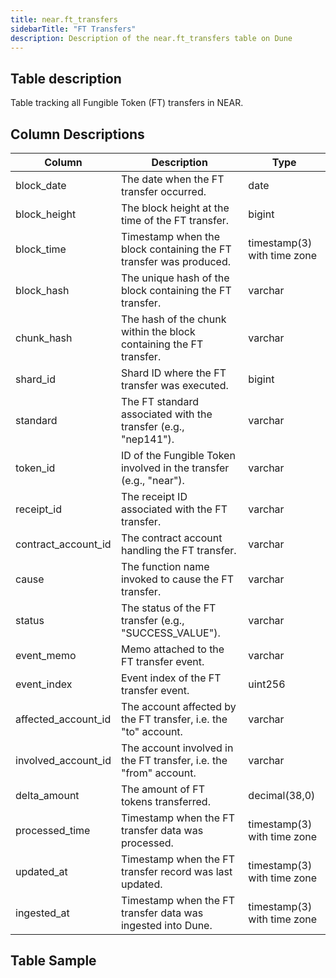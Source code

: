 ```yaml
---
title: near.ft_transfers
sidebarTitle: "FT Transfers"
description: Description of the near.ft_transfers table on Dune
---
```


## Table description

Table tracking all Fungible Token (FT) transfers in NEAR.

## Column Descriptions

| Column                  | Description                                                              | Type                              |
| ----------------------- | ------------------------------------------------------------------------ | --------------------------------- |
| block_date              | The date when the FT transfer occurred.                                   | date                              |
| block_height            | The block height at the time of the FT transfer.                          | bigint                            |
| block_time              | Timestamp when the block containing the FT transfer was produced.         | timestamp(3) with time zone       |
| block_hash              | The unique hash of the block containing the FT transfer.                  | varchar                           |
| chunk_hash              | The hash of the chunk within the block containing the FT transfer.        | varchar                           |
| shard_id                | Shard ID where the FT transfer was executed.                              | bigint                            |
| standard                | The FT standard associated with the transfer (e.g., "nep141").            | varchar                           |
| token_id                | ID of the Fungible Token involved in the transfer (e.g., "near").         | varchar                           |
| receipt_id              | The receipt ID associated with the FT transfer.                           | varchar                           |
| contract_account_id     | The contract account handling the FT transfer.                            | varchar                           |
| cause                   | The function name invoked to cause the FT transfer.                      | varchar                           |
| status                  | The status of the FT transfer (e.g., "SUCCESS_VALUE").                    | varchar                           |
| event_memo              | Memo attached to the FT transfer event.                                   | varchar                           |
| event_index             | Event index of the FT transfer event.                                     | uint256                           |
| affected_account_id     | The account affected by the FT transfer, i.e. the "to" account.           | varchar                           |
| involved_account_id     | The account involved in the FT transfer, i.e. the "from" account.         | varchar                           |
| delta_amount            | The amount of FT tokens transferred.                                      | decimal(38,0)                     |
| processed_time          | Timestamp when the FT transfer data was processed.                        | timestamp(3) with time zone       |
| updated_at              | Timestamp when the FT transfer record was last updated.                   | timestamp(3) with time zone       |
| ingested_at             | Timestamp when the FT transfer data was ingested into Dune.               | timestamp(3) with time zone       |



## Table Sample


<TableSample tableSchema="near" tableName="ft_transfers" />
